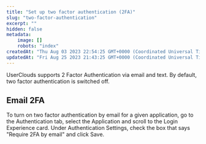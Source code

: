 ```yaml
---
title: "Set up two factor authentication (2FA)"
slug: "two-factor-authentication"
excerpt: ""
hidden: false
metadata:
    image: []
    robots: "index"
createdAt: "Thu Aug 03 2023 22:54:25 GMT+0000 (Coordinated Universal Time)"
updatedAt: "Fri Aug 25 2023 21:43:25 GMT+0000 (Coordinated Universal Time)"
---
```


UserClouds supports 2 Factor Authentication via email and text. By default, two factor authentication is switched off.

## Email 2FA

To turn on two factor authentication by email for a given application, go to the Authentication tab, select the Application and scroll to the Login Experience card. Under Authentication Settings, check the box that says "Require 2FA by email" and click Save.
